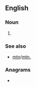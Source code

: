 {{also|mt|Mt|MT|mT|.mt|Mt.}}
==English==

===Noun===
{{en-noun|mts.|mt's}}

# {{abbreviation of|en|mount}}

===See also===
* [[mtn]]/[[mtn.]]

===Anagrams===
* {{anagrams|en|a=mt|TM|Tm}}